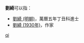 '''劉綺'''可以指：
* [[劉綺_(明朝)|劉綺 (明朝)]]，萬曆五年丁丑科進士
* [[劉綺_(1930年)|劉綺 (1930年)]]，作家

{{disambig}}

[[Category:二字刘姓人名消歧义|qi]]